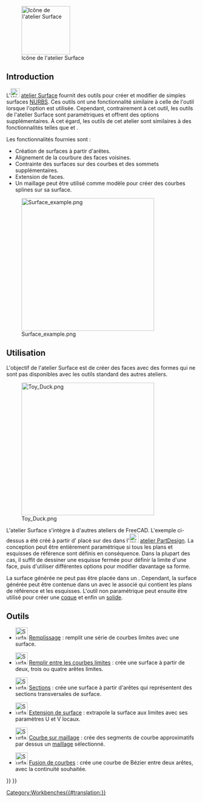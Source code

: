 <languages/>

{{Docnav/fr
|[[Spreadsheet_Workbench/fr|Atelier Spreadsheet]]
|[[TechDraw_Workbench/fr|Atelier TechDraw]]
|IconL=Workbench_Spreadsheet.svg
|IconR=Workbench_TechDraw.svg
}}

[[Image:Workbench_Surface.svg|thumb|128px|Icône de l'atelier Surface]]

{{TOCright}}

== Introduction ==

L'[[Image:Workbench_Surface.svg|24px]] [[Surface_Workbench/fr|atelier Surface]] fournit des outils pour créer et modifier de simples surfaces [https://fr.wikipedia.org/wiki/NURBS NURBS]. Ces outils ont une fonctionnalité similaire à celle de l'outil {{Button|[[File:Part Builder.svg|16px]] [[Part_Builder/fr|Part Générateur de formes]]}} lorsque l'option {{MenuCommand|Face from edges}} est utilisée. Cependant, contrairement à cet outil, les outils de l'atelier Surface sont paramétriques et offrent des options supplémentaires. À cet égard, les outils de cet atelier sont similaires à des fonctionnalités telles que {{Button|[[File:PartDesign_AdditiveLoft.svg|16px]] [[PartDesign_AdditiveLoft/fr|PartDesign Lissage additif]]}} et {{Button|[[File:PartDesign_AdditivePipe.svg|16px]] [[PartDesign_AdditivePipe/fr|PartDesign Balayage additif]]}}.

Les fonctionnalités fournies sont :
* Création de surfaces à partir d'arêtes.
* Alignement de la courbure des faces voisines.
* Contrainte des surfaces sur des courbes et des sommets supplémentaires.
* Extension de faces.
* Un maillage peut être utilisé comme modèle pour créer des courbes splines sur sa surface.

[[Image:Surface_example.png|350px]]

<span id="Usage"></span>
== Utilisation ==

L'objectif de l'atelier Surface est de créer des faces avec des formes qui ne sont pas disponibles avec les outils standard des autres ateliers.

[[File:Toy_Duck.png|350px]]

{{Caption|Surface créée avec des esquisses placées dans des plans de référence avec les outils de l'[[PartDesign Workbench/fr|atelier PartDesign]]}}

L'atelier Surface s'intègre à d'autres ateliers de FreeCAD. L'exemple ci-dessus a été créé à partir d'{{Button|[[File:Sketcher_NewSketch.svg|16px]] [[Sketch/fr|esquisses]]}} placé sur des {{Button|[[File:PartDesign_Plane.svg|16px]] [[PartDesign_Plane|PartDesign Plans de référence]]}} dans l'[[File:Workbench_PartDesign.svg|24px]] [[PartDesign_Workbench|atelier PartDesign]]. La conception peut être entièrement paramétrique si tous les plans et esquisses de référence sont définis en conséquence. Dans la plupart des cas, il suffit de dessiner une esquisse fermée pour définir la limite d'une face, puis d'utiliser différentes options pour modifier davantage sa forme.

La surface générée ne peut pas être placée dans un {{Button|[[File:PartDesign_Body.svg|16px]] [[PartDesign_Body/fr|PartDesign Corps]]}}. Cependant, la surface générée peut être contenue dans un {{Button|[[File:Std_Part.svg|16px]] [[Std_Part/fr|Std Part]]}} avec le {{Button|[[File:PartDesign_Body.svg|16px]] [[PartDesign_Body/fr|PartDesign Corps]]}} associé qui contient les plans de référence et les esquisses. L'outil non paramétrique {{Button|[[File:Part_Builder.svg|16px]] [[Part_Builder/fr|Part Générateur de formes]]}} peut ensuite être utilisé pour créer une [[Glossary/fr#Shell|coque]] et enfin un [[Glossary/fr#Solid|solide]].

<span id="Tools"></span>
== Outils ==

* [[File:Surface_Filling.svg|32px|link=Surface_Filling]] [[Surface_Filling/fr|Remplissage]] : remplit une série de courbes limites avec une surface.

* [[File:Surface_GeomFillSurface.svg|32px|link=Surface_GeomFillSurface]] [[Surface_GeomFillSurface/fr|Remplir entre les courbes limites]] : crée une surface à partir de deux, trois ou quatre arêtes limites.

* [[File:Surface_Sections.svg|32px|link=Surface_Sections]] [[Surface_Sections/fr|Sections]] : crée une surface à partir d'arêtes qui représentent des sections transversales de surface.

* [[File:Surface_ExtendFace.svg|32px|link=Surface_ExtendFace]] [[Surface_ExtendFace/fr|Extension de surface]] : extrapole la surface aux limites avec ses paramètres U et V locaux.

* [[File:Surface_CurveOnMesh.svg|32px|link=Surface_CurveOnMesh/fr]] [[Surface_CurveOnMesh/fr|Courbe sur maillage]] : crée des segments de courbe approximatifs par dessus un [[Mesh_Workbench/fr|maillage]] sélectionné.

* [[File:Surface_BlendCurve.svg|32px|link=Surface_BlendCurve/fr]] [[Surface_BlendCurve/fr|Fusion de courbes]] : crée une courbe de Bézier entre deux arêtes, avec la continuité souhaitée.


{{Docnav/fr
|[[Spreadsheet_Workbench/fr|Atelier Spreadsheet]]
|[[TechDraw_Workbench/fr|Atelier TechDraw]]
|IconL=Workbench_Spreadsheet.svg
|IconR=Workbench_TechDraw.svg
}}

{{Surface Tools navi{{#translation:}}}}
{{Userdocnavi{{#translation:}}}}
[[Category:Workbenches{{#translation:}}]]